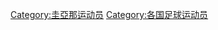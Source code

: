 {{Catnav|頁面分類|...|圭亞那體育|圭亞那運動員|圭亞那足球运动员}}
{{Catnav|頁面分類|...|圭亞那體育|圭亞那足球|圭亞那足球运动员}}
{{Catnav|頁面分類|...|各國足球|圭亞那足球|圭亞那足球运动员}}
{{Catnav|頁面分類|...|各国运动员|圭亞那運動員|圭亞那足球运动员}}
{{Commonscat|Association football players from Guyanese}}
{{catAZ}}

[[Category:圭亞那运动员|Category:圭亞那运动员]]
[[Category:各国足球运动员|Category:各国足球运动员]]